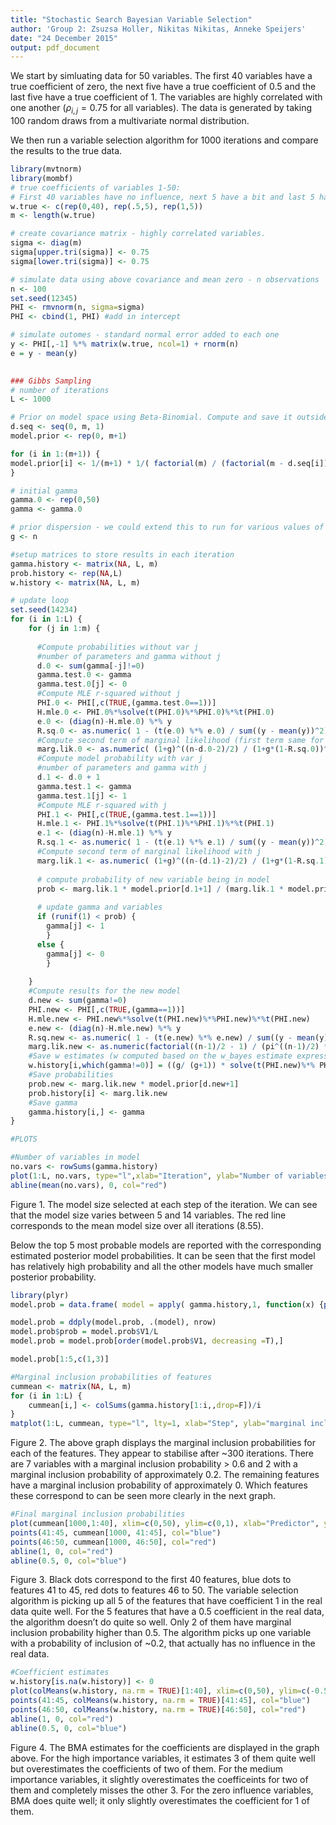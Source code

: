 ```yaml
---
title: "Stochastic Search Bayesian Variable Selection"
author: 'Group 2: Zsuzsa Holler, Nikitas Nikitas, Anneke Speijers'
date: "24 December 2015"
output: pdf_document
---
```


We start by simluating data for 50 variables. The first 40 variables have a true coefficient of zero, the next five have a true coefficient of 0.5 and the last five have a true coefficient of 1. The variables are highly correlated with one another ($\rho_{i,j} = 0.75$ for all variables). The data is generated by taking 100 random draws from a multivariate normal distribution.

We then run a variable selection algorithm for 1000 iterations and compare the results to the true data.   
   

```r
library(mvtnorm)
library(mombf)
# true coefficients of variables 1-50: 
# First 40 variables have no influence, next 5 have a bit and last 5 have a lot.
w.true <- c(rep(0,40), rep(.5,5), rep(1,5))
m <- length(w.true)

# create covariance matrix - highly correlated variables. 
sigma <- diag(m)
sigma[upper.tri(sigma)] <- 0.75
sigma[lower.tri(sigma)] <- 0.75

# simulate data using above covariance and mean zero - n observations
n <- 100
set.seed(12345)
PHI <- rmvnorm(n, sigma=sigma)
PHI <- cbind(1, PHI) #add in intercept

# simulate outomes - standard normal error added to each one
y <- PHI[,-1] %*% matrix(w.true, ncol=1) + rnorm(n)
e = y - mean(y)

                       
### Gibbs Sampling
# number of iterations
L <- 1000

# Prior on model space using Beta-Binomial. Compute and save it outside the loop for every possible model size.
d.seq <- seq(0, m, 1)
model.prior <- rep(0, m+1)

for (i in 1:(m+1)) {
model.prior[i] <- 1/(m+1) * 1/( factorial(m) / (factorial(m - d.seq[i]) * factorial(d.seq[i])) )
}

# initial gamma
gamma.0 <- rep(0,50)
gamma <- gamma.0

# prior dispersion - we could extend this to run for various values of g
g <- n

#setup matrices to store results in each iteration
gamma.history <- matrix(NA, L, m)
prob.history <- rep(NA,L)
w.history <- matrix(NA, L, m)

# update loop
set.seed(14234)
for (i in 1:L) {
    for (j in 1:m) {
      
      #Compute probabilities without var j
      #number of parameters and gamma without j
      d.0 <- sum(gamma[-j]!=0) 
      gamma.test.0 <- gamma
      gamma.test.0[j] <- 0
      #Compute MLE r-squared without j
      PHI.0 <- PHI[,c(TRUE,(gamma.test.0==1))] 
      H.mle.0 <- PHI.0%*%solve(t(PHI.0)%*%PHI.0)%*%t(PHI.0)
      e.0 <- (diag(n)-H.mle.0) %*% y 
      R.sq.0 <- as.numeric( 1 - (t(e.0) %*% e.0) / sum((y - mean(y))^2) )
      #Compute second term of marginal likelihood (first term same for all models).
      marg.lik.0 <- as.numeric( (1+g)^((n-d.0-2)/2) / (1+g*(1-R.sq.0))^((n-1)/2))
      #Compute model probability with var j
      #number of parameters and gamma with j
      d.1 <- d.0 + 1
      gamma.test.1 <- gamma
      gamma.test.1[j] <- 1
      #Compute MLE r-squared with j
      PHI.1 <- PHI[,c(TRUE,(gamma.test.1==1))] 
      H.mle.1 <- PHI.1%*%solve(t(PHI.1)%*%PHI.1)%*%t(PHI.1)
      e.1 <- (diag(n)-H.mle.1) %*% y
      R.sq.1 <- as.numeric( 1 - (t(e.1) %*% e.1) / sum((y - mean(y))^2) )
      #Compute second term of marginal likelihood with j
      marg.lik.1 <- as.numeric( (1+g)^((n-(d.1)-2)/2) / (1+g*(1-R.sq.1))^((n-1)/2) )
        
      # compute probability of new variable being in model 
      prob <- marg.lik.1 * model.prior[d.1+1] / (marg.lik.1 * model.prior[d.1+1] + marg.lik.0 * model.prior[d.0+1]) 
        
      # update gamma and variables
      if (runif(1) < prob) {
        gamma[j] <- 1  
        }
      else {
        gamma[j] <- 0
        }
      
    }
    #Compute results for the new model
    d.new <- sum(gamma!=0) 
    PHI.new <- PHI[,c(TRUE,(gamma==1))] 
    H.mle.new <- PHI.new%*%solve(t(PHI.new)%*%PHI.new)%*%t(PHI.new)
    e.new <- (diag(n)-H.mle.new) %*% y 
    R.sq.new <- as.numeric( 1 - (t(e.new) %*% e.new) / sum((y - mean(y))^2) )
    marg.lik.new <- as.numeric(factorial((n-1)/2 - 1) / (pi^((n-1)/2) * sqrt(n)) * (sqrt(t(e) %*% e))^(1-n) * (1+g)^((n-d.new-2)/2) / (1+g*(1-R.sq.new))^((n-1)/2) )
    #Save w estimates (w computed based on the w_bayes estimate expression for Zellner's g prior)
    w.history[i,which(gamma!=0)] = ((g/ (g+1)) * solve(t(PHI.new)%*% PHI.new)%*%t(PHI.new)%*%y)[-1]
    #Save probabilities
    prob.new <- marg.lik.new * model.prior[d.new+1]
    prob.history[i] <- marg.lik.new
    #Save gamma
    gamma.history[i,] <- gamma
}
```


```r
#PLOTS

#Number of variables in model
no.vars <- rowSums(gamma.history)
plot(1:L, no.vars, type="l",xlab="Iteration", ylab="Number of variables in the model", main="Model size")
abline(mean(no.vars), 0, col="red")
```


Figure 1. The model size selected at each step of the iteration. We can see that the model size varies between 5 and 14 variables. The red line corresponds to the mean model size over all iterations (8.55).   

Below the top 5 most probable models are reported with the corresponding estimated posterior model probabilities. It can be seen that the first model has relatively high probability and all the other models have much smaller posterior probability.  

```r
library(plyr)
model.prob = data.frame( model = apply( gamma.history,1, function(x) {paste(c(1:50)[as.logical(x)], collapse = ", ")}  ))

model.prob = ddply(model.prob, .(model), nrow)
model.prob$prob = model.prob$V1/L
model.prob = model.prob[order(model.prob$V1, decreasing =T),]

model.prob[1:5,c(1,3)]

```


```r
#Marginal inclusion probabilities of features
cummean <- matrix(NA, L, m)
for (i in 1:L) {
    cummean[i,] <- colSums(gamma.history[1:i,,drop=F])/i
}
matplot(1:L, cummean, type="l", lty=1, xlab="Step", ylab="marginal inclusion probability", main="Marginal Inclusion Probabilities for each of the 50 Features", las=1)
```

Figure 2. The above graph displays the marginal inclusion probabilities for each of the features. They appear to stabilise after ~300 iterations. There are 7 variables with a marginal inclusion probability > 0.6 and 2 with a marginal inclusion probability of approximately 0.2. The remaining features have a marginal inclusion probability of approximately 0. Which features these correspond to can be seen more clearly in the next graph.   
   

```r
#Final marginal inclusion probabilities
plot(cummean[1000,1:40], xlim=c(0,50), ylim=c(0,1), xlab="Predictor", ylab="Posterior probability of non-zero coefficient", main="Marginal Inclusion Probabilities")
points(41:45, cummean[1000, 41:45], col="blue")
points(46:50, cummean[1000, 46:50], col="red")
abline(1, 0, col="red")
abline(0.5, 0, col="blue")
```

Figure 3. Black dots correspond to the first 40 features, blue dots to features 41 to 45, red dots to features 46 to 50. The variable selection algorithm is picking up all 5 of the features that have coefficient 1 in the real data quite well. For the 5 features that have a 0.5 coefficient in the real data, the algorithm doesn't do quite so well. Only 2 of them have marginal inclusion probability higher than 0.5. The algorithm picks up one variable with a probability of inclusion of ~0.2, that actually has no influence in the real data.   
   

```r
#Coefficient estimates
w.history[is.na(w.history)] <- 0
plot(colMeans(w.history, na.rm = TRUE)[1:40], xlim=c(0,50), ylim=c(-0.5, 1.5), xlab="Predictor", ylab="Expected posterior coefficients", main="Bayesian Model Averaging - Estimates of Coefficients")
points(41:45, colMeans(w.history, na.rm = TRUE)[41:45], col="blue")
points(46:50, colMeans(w.history, na.rm = TRUE)[46:50], col="red")
abline(1, 0, col="red")
abline(0.5, 0, col="blue")
```

Figure 4. The BMA estimates for the coefficients are displayed in the graph above. For the high importance variables, it estimates 3 of them quite well but overestimates the coefficients of two of them. For the medium importance variables, it slightly overestimates the coefficeints for two of them and completely misses the other 3. For the zero influence variables, BMA does quite well; it only slightly overestimates the coefficient for 1 of them.
